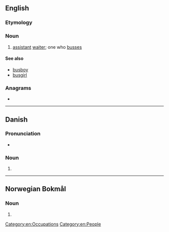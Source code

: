 ==English==

===Etymology===
{{suffix|en|bus|er}}

===Noun===
{{en-noun}}

# [[assistant]] [[waiter]]; one who [[busses]]

====See also====
* [[busboy]]
* [[busgirl]]

===Anagrams===
* {{anagrams|en|Burses|burses|resubs}}

[[Category:en:Occupations]]
[[Category:en:People]]

----

==Danish==

===Pronunciation===
* {{IPA|/busər/|[ˈb̥usɐ]|lang=da}}

===Noun===
{{head|da|noun form|g=c}}

# {{plural indefinite of|bus|lang=da}}

----

==Norwegian Bokmål==

===Noun===
{{head|nb|noun form|g=m}}

# {{inflection of|buss||indefinite|p|lang=nb}}